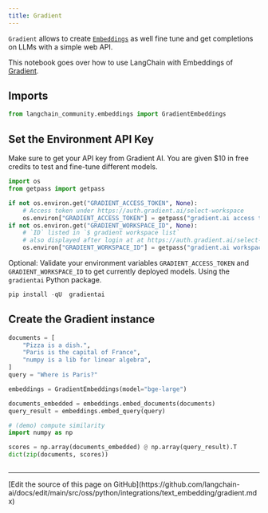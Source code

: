 ```yaml
---
title: Gradient
---
```


`Gradient` allows to create [`Embeddings`](https://reference.langchain.com/python/langchain_core/embeddings/#langchain_core.embeddings.embeddings.Embeddings) as well fine tune and get completions on LLMs with a simple web API.

This notebook goes over how to use LangChain with Embeddings of [Gradient](https://gradient.ai/).

## Imports

```python
from langchain_community.embeddings import GradientEmbeddings
```

## Set the Environment API Key

Make sure to get your API key from Gradient AI. You are given $10 in free credits to test and fine-tune different models.

```python
import os
from getpass import getpass

if not os.environ.get("GRADIENT_ACCESS_TOKEN", None):
    # Access token under https://auth.gradient.ai/select-workspace
    os.environ["GRADIENT_ACCESS_TOKEN"] = getpass("gradient.ai access token:")
if not os.environ.get("GRADIENT_WORKSPACE_ID", None):
    # `ID` listed in `$ gradient workspace list`
    # also displayed after login at at https://auth.gradient.ai/select-workspace
    os.environ["GRADIENT_WORKSPACE_ID"] = getpass("gradient.ai workspace id:")
```

Optional: Validate your environment variables `GRADIENT_ACCESS_TOKEN` and `GRADIENT_WORKSPACE_ID` to get currently deployed models. Using the `gradientai` Python package.

```python
pip install -qU  gradientai
```

## Create the Gradient instance

```python
documents = [
    "Pizza is a dish.",
    "Paris is the capital of France",
    "numpy is a lib for linear algebra",
]
query = "Where is Paris?"
```

```python
embeddings = GradientEmbeddings(model="bge-large")

documents_embedded = embeddings.embed_documents(documents)
query_result = embeddings.embed_query(query)
```

```python
# (demo) compute similarity
import numpy as np

scores = np.array(documents_embedded) @ np.array(query_result).T
dict(zip(documents, scores))
```

```python

```

---

<Callout icon="pen-to-square" iconType="regular">
  [Edit the source of this page on GitHub](https://github.com/langchain-ai/docs/edit/main/src/oss/python/integrations/text_embedding/gradient.mdx)
</Callout>
